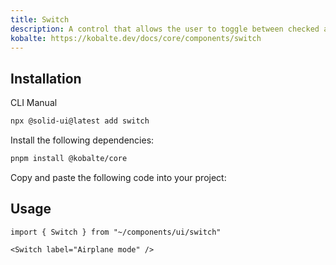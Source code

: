 ```yaml
---
title: Switch
description: A control that allows the user to toggle between checked and not checked.
kobalte: https://kobalte.dev/docs/core/components/switch
---
```


<ComponentPreview name="switch-demo" />

## Installation

<Tabs defaultValue="cli">

<TabsList>
  <TabsTrigger value="cli">CLI</TabsTrigger>
  <TabsTrigger value="manual">Manual</TabsTrigger>
</TabsList>

<TabsContent value="cli">

```bash
npx @solid-ui@latest add switch
```

</TabsContent>

<TabsContent value="manual">
<Steps>

<Step>Install the following dependencies: </Step>

```bash
pnpm install @kobalte/core
```

<Step>Copy and paste the following code into your project: </Step>

<ComponentSource name="switch" />

</Steps>
</TabsContent>

</Tabs>

## Usage

```tsx
import { Switch } from "~/components/ui/switch"
```

```tsx
<Switch label="Airplane mode" />
```
